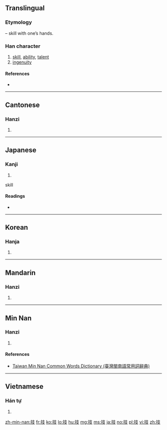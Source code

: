 ==Translingual==

===Etymology===
{{Han compound|手|alt1=扌|t1=hand|支|ls=psc|c1=s|c2=p}} – skill with one’s hands.

===Han character===
{{Han char|rn=64|rad=手|as=04|sn=7|four=54047|canj=QJE|ids=⿰扌支}}

# [[skill]], [[ability]], [[talent]]
# [[ingenuity]]

====References====
* {{Han ref|kx=0420.020|dkj=11855|dj=0767.030|hdz=31834.040|uh=6280|ud=25216|bh=A7DE|bd=42974}}

----

==Cantonese==

===Hanzi===
{{yue-hanzi|jyut=[[gei6]]|y=gei6}}

# {{defn|lang=yue|sort=手04}}

----

==Japanese==

===Kanji===
{{ja-kanji|grade=5|rs=手04}}

# {{defn|lang=ja|sort=手04}}
skill


====Readings====
* {{ja-readings|goon=[[ぎ]] (gi)|kanon=[[き]] (ki)|kun=[[わざ]] (waza)}}

----

==Korean==

===Hanja===
{{ko-hanja|hangeul=기|eumhun=|rv=gi|mr=ki|y=ki}}

# {{defn|lang=ko|sort=手04}}

----

==Mandarin==

===Hanzi===
{{cmn-hanzi|pin=[[jì]] ([[ji4]]), [[pàn]] ([[pan4]])|wg=chi<sup>4</sup>, p'an<sup>4</sup>}}

# {{defn|lang=cmn|sort=手04}}

----

==Min Nan==

===Hanzi===
{{nan-hanzi|tlpa=ki (ki<sup>1</sup>)}}

# {{defn|lang=nan|sort=手04}}

====References====
* [http://twblg.dict.edu.tw/holodict_new/result_detail.jsp?n_no=3211&curpage=1&sample=%E6%8A%80&radiobutton=1&querytarget=1&limit=20&pagenum=1&rowcount=14 Taiwan Min Nan Common Words Dictionary (臺灣閩南語常用詞辭典)]

----

==Vietnamese==

===Hán tự===
{{vi-hantu|[[kĩ]], [[kỹ]]|rs=手04}}

# {{defn|lang=vi|sort=手04}}

[[zh-min-nan:技]]
[[fr:技]]
[[ko:技]]
[[lo:技]]
[[hu:技]]
[[mg:技]]
[[ms:技]]
[[ja:技]]
[[no:技]]
[[pl:技]]
[[vi:技]]
[[zh:技]]
